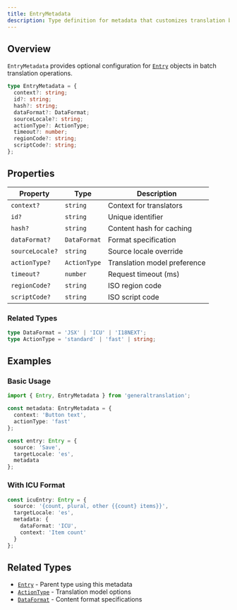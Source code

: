 ```yaml
---
title: EntryMetadata  
description: Type definition for metadata that customizes translation behavior in Entry objects
---
```


## Overview

`EntryMetadata` provides optional configuration for [`Entry`](/docs/core/types/Entry) objects in batch translation operations.

```typescript
type EntryMetadata = {
  context?: string;
  id?: string;
  hash?: string;
  dataFormat?: DataFormat;
  sourceLocale?: string;
  actionType?: ActionType;
  timeout?: number;
  regionCode?: string;
  scriptCode?: string;
};
```

## Properties

| Property | Type | Description |
|----------|------|-------------|
| `context?` | `string` | Context for translators |
| `id?` | `string` | Unique identifier |
| `hash?` | `string` | Content hash for caching |
| `dataFormat?` | `DataFormat` | Format specification |
| `sourceLocale?` | `string` | Source locale override |
| `actionType?` | `ActionType` | Translation model preference |
| `timeout?` | `number` | Request timeout (ms) |
| `regionCode?` | `string` | ISO region code |
| `scriptCode?` | `string` | ISO script code |

### Related Types

```typescript
type DataFormat = 'JSX' | 'ICU' | 'I18NEXT';
type ActionType = 'standard' | 'fast' | string;
```

## Examples

### Basic Usage

```typescript copy
import { Entry, EntryMetadata } from 'generaltranslation';

const metadata: EntryMetadata = {
  context: 'Button text',
  actionType: 'fast'
};

const entry: Entry = {
  source: 'Save',
  targetLocale: 'es',
  metadata
};
```

### With ICU Format

```typescript copy
const icuEntry: Entry = {
  source: '{count, plural, other {{count} items}}',
  targetLocale: 'es',
  metadata: {
    dataFormat: 'ICU',
    context: 'Item count'
  }
};
```

## Related Types

* [`Entry`](/docs/core/types/Entry) - Parent type using this metadata
* [`ActionType`](/docs/core/types/ActionType) - Translation model options
* [`DataFormat`](/docs/core/types/DataFormat) - Content format specifications